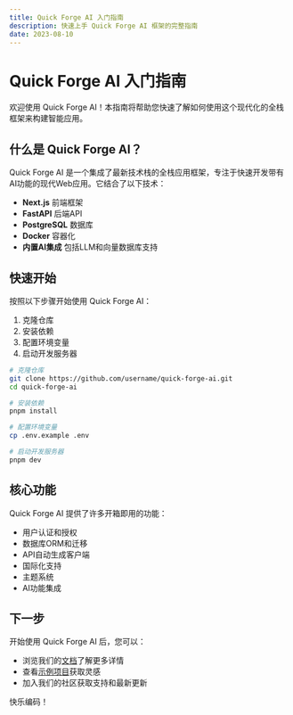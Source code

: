 ```yaml
---
title: Quick Forge AI 入门指南
description: 快速上手 Quick Forge AI 框架的完整指南
date: 2023-08-10
---
```


# Quick Forge AI 入门指南

欢迎使用 Quick Forge AI！本指南将帮助您快速了解如何使用这个现代化的全栈框架来构建智能应用。

## 什么是 Quick Forge AI？

Quick Forge AI 是一个集成了最新技术栈的全栈应用框架，专注于快速开发带有AI功能的现代Web应用。它结合了以下技术：

- **Next.js** 前端框架
- **FastAPI** 后端API
- **PostgreSQL** 数据库
- **Docker** 容器化
- **内置AI集成** 包括LLM和向量数据库支持

## 快速开始

按照以下步骤开始使用 Quick Forge AI：

1. 克隆仓库
2. 安装依赖
3. 配置环境变量
4. 启动开发服务器

```bash
# 克隆仓库
git clone https://github.com/username/quick-forge-ai.git
cd quick-forge-ai

# 安装依赖
pnpm install

# 配置环境变量
cp .env.example .env

# 启动开发服务器
pnpm dev
```

## 核心功能

Quick Forge AI 提供了许多开箱即用的功能：

- 用户认证和授权
- 数据库ORM和迁移
- API自动生成客户端
- 国际化支持
- 主题系统
- AI功能集成

## 下一步

开始使用 Quick Forge AI 后，您可以：

- 浏览我们的[文档](/zh/docs)了解更多详情
- 查看[示例项目](/zh/examples)获取灵感
- 加入我们的社区获取支持和最新更新

快乐编码！ 